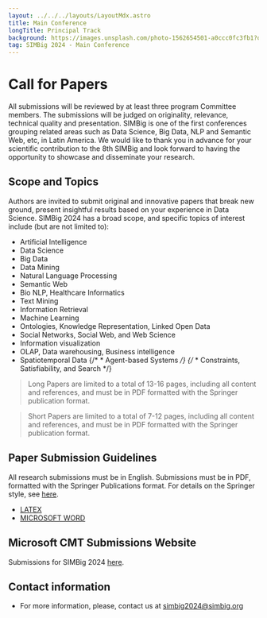 ```yaml
---
layout: ../../../layouts/LayoutMdx.astro
title: Main Conference
longTitle: Principal Track
background: https://images.unsplash.com/photo-1562654501-a0ccc0fc3fb1?q=80&w=1932&auto=format&fit=crop&ixlib=rb-4.0.3&ixid=M3wxMjA3fDB8MHxwaG90by1wYWdlfHx8fGVufDB8fHx8fA%3D%3D
tag: SIMBig 2024 - Main Conference
---
```



# Call for Papers

All submissions will be reviewed by at least three program Committee members. The submissions will be judged on originality, relevance, technical quality and presentation. SIMBig is one of the first conferences grouping related areas such as Data Science, Big Data, NLP and Semantic Web, etc, in Latin America. We would like to thank you in advance for your scientific contribution to the 8th SIMBig and look forward to having the opportunity to showcase and disseminate your research.

## Scope and Topics

Authors are invited to submit original and innovative papers that break new ground, present insightful results based on your experience in Data Science. SIMBig 2024 has a broad scope, and specific topics of interest include (but are not limited to):

- Artificial Intelligence
- Data Science
- Big Data
- Data Mining
- Natural Language Processing
- Semantic Web
- Bio NLP, Healthcare Informatics
- Text Mining
- Information Retrieval
- Machine Learning
- Ontologies, Knowledge Representation, Linked Open Data
- Social Networks, Social Web, and Web Science
- Information visualization
- OLAP, Data warehousing, Business intelligence
- Spatiotemporal Data
  {/* * Agent-based Systems */}
  {/* * Constraints, Satisfiability, and Search */}

> Long Papers are limited to a total of 13-16 pages, including all content and references, and must be in PDF formatted with the Springer publication format.

> Short Papers are limited to a total of 7-12 pages, including all content and references, and must be in PDF formatted with the Springer publication format.

## Paper Submission Guidelines

All research submissions must be in English.
Submissions must be in PDF, formatted with the Springer Publications format. For details on the Springer style, see [here](https://www.springer.com/gp/computer-science/lncs/conference-proceedings-guidelines).

- [LATEX](https://resource-cms.springernature.com/springer-cms/rest/v1/content/19238648/data/v8)
- [MICROSOFT WORD](https://resource-cms.springernature.com/springer-cms/rest/v1/content/7117506/data/v1)

## Microsoft CMT Submissions Website

Submissions for SIMBig 2024 <a href="https://cmt3.research.microsoft.com/SIMBIG2024" target="_blank" rel="noopener">here</a>.

## Contact information

- For more information, please, contact us at simbig2024@simbig.org

<ContactUs />
